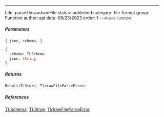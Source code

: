 ---
title: parseTldrawJsonFile
status: published
category: file-format
group: Function
author: api
date: 06/23/2023
order: 1
---<Small>Public Function</Small>




##### Parameters


<ParametersTable>

<ParametersTableRow>
<ParametersTableName>

`{ json, schema, }`

</ParametersTableName>
<ParametersTableDescription>

```ts
{
  schema: TLSchema
  json: string
}
```



</ParametersTableDescription>
</ParametersTableRow>
</ParametersTable>

##### Returns


```ts
Result<TLStore, TldrawFileParseError>
```

##### References

[TLSchema](/gen/tlschema/TLSchema-type), [TLStore](/gen/tlschema/TLStore-type), [TldrawFileParseError](/gen/file-format/TldrawFileParseError-type)

